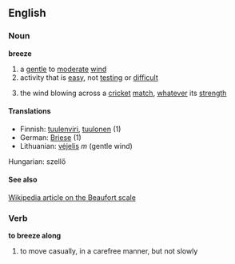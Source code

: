 ==English==

===Noun===
'''breeze'''
#a [[gentle]] to [[moderate]] [[wind]]
#activity that is [[easy]], not [[testing]] or [[difficult]]
#{{Cricket}} the wind blowing across a [[cricket]] [[match]], [[whatever]] its [[strength]]

====Translations====
*Finnish: [[tuulenviri]], [[tuulonen]] (1)
*German: [[Briese]] (1)
*Lithuanian: [[vėjelis]] ''m'' (gentle wind)
Hungarian: szellő

====See also====
[[w:Beaufort_scale|Wikipedia article on the Beaufort scale]]

===Verb===
'''to breeze along'''
#to move casually, in a carefree manner, but not slowly